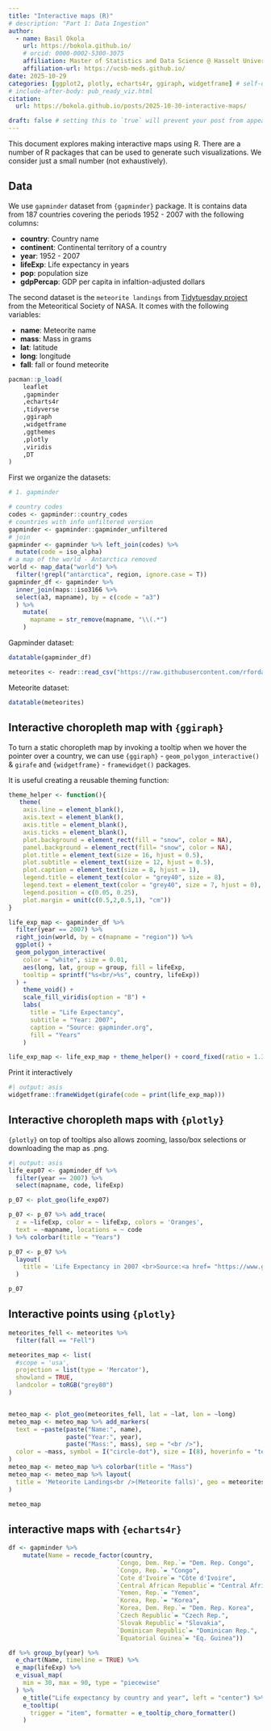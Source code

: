 ```yaml
---
title: "Interactive maps (R)"
# description: "Part 1: Data Ingestion"
author:
  - name: Basil Okola
    url: https://bokola.github.io/
    # orcid: 0000-0002-5300-3075
    affiliation: Master of Statistics and Data Science @ Hasselt University
    affiliation-url: https://ucsb-meds.github.io/ 
date: 2025-10-29
categories: [ggplot2, plotly, echarts4r, ggiraph, widgetframe] # self-defined categories
# include-after-body: pub_ready_viz.html
citation: 
  url: https://bokola.github.io/posts/2025-10-30-interactive-maps/ 

draft: false # setting this to `true` will prevent your post from appearing on your listing page until you're ready!
---
```



This document explores making interactive maps using R. There are a number of R packages that can be used to generate such visualizations. We consider just a small number (not exhaustively).

## Data

We use `gapminder` dataset from `{gapminder}` package. It is contains data from 187 countries covering the periods 1952 - 2007 with the following columns:

* **country**: Country name
* **continent**: Continental territory of a country
* **year**: 1952 - 2007
* **lifeExp**: Life expectancy in years
* **pop**: population size
* **gdpPercap**: GDP per capita in infaltion-adjusted dollars

The second dataset is the `meteorite landings` from [Tidytuesday project](https://github.com/rfordatascience/tidytuesday/tree/master/data/2019/2019-06-11) from the Meteoritical Society of NASA. It comes with the following variables:

* **name**: Meteorite name
* **mass**: Mass in grams
* **lat**: latitude
* **long**: longitude
* **fall**: fall or found meteorite





```r
pacman::p_load(
    leaflet
    ,gapminder
    ,echarts4r
    ,tidyverse
    ,ggiraph
    ,widgetframe
    ,ggthemes
    ,plotly
    ,viridis
    ,DT
)
```

First we organize the  datasets:

```r
# 1. gapminder

# country codes
codes <- gapminder::country_codes
# countries with info unfiltered version
gapminder <- gapminder::gapminder_unfiltered
# join
gapminder <- gapminder %>% left_join(codes) %>%
  mutate(code = iso_alpha)
# a map of the world - Antarctica removed
world <- map_data("world") %>%
  filter(!grepl("antarctica", region, ignore.case = T))
gapminder_df <- gapminder %>%
  inner_join(maps::iso3166 %>% 
  select(a3, mapname), by = c(code = "a3")
  ) %>%
    mutate(
      mapname = str_remove(mapname, "\\(.*")
    )

```

Gapminder dataset:


```r
datatable(gapminder_df)
```


```r
meteorites <- readr::read_csv("https://raw.githubusercontent.com/rfordatascience/tidytuesday/master/data/2019/2019-06-11/meteorites.csv")
```

Meteorite dataset:


```r
datatable(meteorites)
```

## Interactive choropleth map with `{ggiraph}`

To turn a static choropleth map by invoking a tooltip when we hover the pointer over a country, we can use `{ggiraph}` - `geom_polygon_interactive()` & `girafe` and `{widgetframe}` - `framewidget()` packages.

It is useful creating a reusable theming function:

```r
theme_helper <- function(){
   theme(
    axis.line = element_blank(),
    axis.text = element_blank(),
    axis.title = element_blank(),
    axis.ticks = element_blank(),
    plot.background = element_rect(fill = "snow", color = NA),
    panel.background = element_rect(fill= "snow", color = NA),
    plot.title = element_text(size = 16, hjust = 0.5),
    plot.subtitle = element_text(size = 12, hjust = 0.5),
    plot.caption = element_text(size = 8, hjust = 1),
    legend.title = element_text(color = "grey40", size = 8),
    legend.text = element_text(color = "grey40", size = 7, hjust = 0),
    legend.position = c(0.05, 0.25),
    plot.margin = unit(c(0.5,2,0.5,1), "cm")) 
}
```

```r
life_exp_map <- gapminder_df %>%
  filter(year == 2007) %>%
  right_join(world, by = c(mapname = "region")) %>%
  ggplot() +
  geom_polygon_interactive(
    color = "white", size = 0.01, 
    aes(long, lat, group = group, fill = lifeExp,
    tooltip = sprintf("%s<br/>%s", country, lifeExp))
  ) +
    theme_void() + 
    scale_fill_viridis(option = "B") +
    labs(
      title = "Life Expectancy",
      subtitle = "Year: 2007",
      caption = "Source: gapminder.org",
      fill = "Years"
    ) 

life_exp_map <- life_exp_map + theme_helper() + coord_fixed(ratio = 1.3)
```
Print it interactively


```r
#| output: asis
widgetframe::frameWidget(girafe(code = print(life_exp_map)))
```

## Interactive choropleth maps with `{plotly}`

`{plotly}` on top of tooltips also allows zooming, lasso/box selections or downloading the map as .png.


```r
#| output: asis
life_exp07 <- gapminder_df %>%
  filter(year == 2007) %>% 
  select(mapname, code, lifeExp)

p_07 <- plot_geo(life_exp07)

p_07 <- p_07 %>% add_trace(
  z = ~lifeExp, color = ~ lifeExp, colors = 'Oranges',
  text = ~mapname, locations = ~ code
) %>% colorbar(title = "Years")

p_07 <- p_07 %>%
  layout(
    title = 'Life Expectancy in 2007 <br>Source:<a href= "https://www.gapminder.org"> gapminder.org</a>', geo = p_07
  )

p_07
```

## Interactive points using `{plotly}`


```r
meteorites_fell <- meteorites %>%
  filter(fall == "Fell")

meteorites_map <- list(
  #scope = 'usa',
  projection = list(type = 'Mercator'),
  showland = TRUE,
  landcolor = toRGB("grey80")
)


meteo_map <- plot_geo(meteorites_fell, lat = ~lat, lon = ~long)
meteo_map <- meteo_map %>% add_markers(
  text = ~paste(paste("Name:", name), 
                paste("Year:", year), 
                paste("Mass:", mass), sep = "<br />"),
  color = ~mass, symbol = I("circle-dot"), size = I(8), hoverinfo = "text"
)
meteo_map <- meteo_map %>% colorbar(title = "Mass")
meteo_map <- meteo_map %>% layout(
  title = 'Meteorite Landings<br />(Meteorite falls)', geo = meteorites_map
)

meteo_map
```

## interactive maps with `{echarts4r}`


```r
df <- gapminder %>% 
    mutate(Name = recode_factor(country,
                              `Congo, Dem. Rep.`= "Dem. Rep. Congo",
                              `Congo, Rep.`= "Congo",
                              `Cote d'Ivoire`= "Côte d'Ivoire",
                              `Central African Republic`= "Central African Rep.",
                              `Yemen, Rep.`= "Yemen",
                              `Korea, Rep.`= "Korea",
                              `Korea, Dem. Rep.`= "Dem. Rep. Korea",
                              `Czech Republic`= "Czech Rep.",
                              `Slovak Republic`= "Slovakia",
                              `Dominican Republic`= "Dominican Rep.",
                              `Equatorial Guinea`= "Eq. Guinea"))

df %>% group_by(year) %>%
  e_chart(Name, timeline = TRUE) %>%
  e_map(lifeExp) %>%
  e_visual_map(
    min = 30, max = 90, type = "piecewise"
  ) %>%
    e_title("Life expectancy by country and year", left = "center") %>%
    e_tooltip(
      trigger = "item", formatter = e_tooltip_choro_formatter()
    )
```